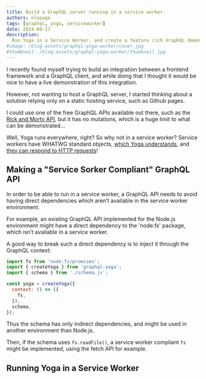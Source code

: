 ```yaml
---
title: Build a GraphQL server running in a service worker.
authors: nlepage
tags: [graphql, yoga, serviceworker]
date: 2024-09-27
description:
  Run Yoga in a Service Worker, and create a feature rich GraphQL demonstration server client-side.
#image: /blog-assets/graphql-yoga-worker/cover.jpg
#thumbnail: /blog-assets/graphql-yoga-worker/thumbnail.jpg
---
```


I recently found myself trying to build an integration
between a frontend framework and a GraphQL client,
and while doing that I thought it would be nice
to have a live demonstration of this integration.

However, not wanting to host a GraphQL server,
I started thinking about a solution relying only on
a static hosting service, such as Github pages.

I could use one of the free GraphQL APIs available out there,
such as the [Rick and Morty API](https://rickandmortyapi.com/), but it has no mutations,
which is a huge limit to what can be demonstrated...

Well, Yoga runs everywhere, right? So why not in a service worker?
Service workers have WHATWG standard objects, [which Yoga understands](https://the-guild.dev/graphql/yoga-server/docs/integrations/z-other-environments),
and [they can respond to HTTP requests](https://developer.mozilla.org/en-US/docs/Web/API/ServiceWorkerGlobalScope/fetch_event)!

## Making a "Service Sorker Compliant" GraphQL API

In order to be able to run in a service worker,
a GraphQL API needs to avoid having direct dependencies
which aren’t available in the service worker environment.

For example, an existing GraphQL API implemented for the Node.js environment
might have a direct dependency to the 'node:fs' package,
which isn’t available in a service worker.

A good way to break such a direct dependency
is to inject it through the GraphQL context:

```js
import fs from 'node:fs/promises';
import { createYoga } from 'graphql-yoga';
import { schema } from './schema.js';

const yoga = createYoga({
  context: () => ({
    fs,
  }),
  schema,
});
```

Thus the schema has only indirect dependencies,
and might be used in another environment than Node.js.

Then, if the schema uses `fs.readFile()`,
a service worker compliant `fs` might be implemented,
using the fetch API for example.

## Running Yoga in a Service Worker
